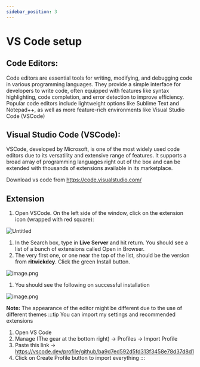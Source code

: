```yaml
---
sidebar_position: 3
---
```


# VS Code setup

## Code Editors:

Code editors are essential tools for writing, modifying, and debugging code in various programming languages. They provide a simple interface for developers to write code, often equipped with features like syntax highlighting, code completion, and error detection to improve efficiency. Popular code editors include lightweight options like Sublime Text and Notepad++, as well as more feature-rich environments like Visual Studio Code (VSCode) 

## Visual Studio Code (VSCode):

VSCode, developed by Microsoft, is one of the most widely used code editors due to its versatility and extensive range of features. It supports a broad array of programming languages right out of the box and can be extended with thousands of extensions available in its marketplace.

Download vs code from https://code.visualstudio.com/

## Extension

1. Open VSCode. On the left side of the window, click on the extension icon (wrapped with red square):

![Untitled](/img/vscode-sidebar.png)

1. In the Search box, type in **Live Server** and hit return. You should see a list of a bunch of extensions called Open in Browser.
2. The very first one, or one near the top of the list, should be the version from **ritwickdey**. Click the green Install button. 

![image.png](/img/liveserver.png)

1. You should see the following on successful installation

![image.png](/img/liveserver_installed.png)

**Note:** The appearance of the editor might be different due to the use of different themes
:::tip
You can import my settings and recommended extensions
1. Open VS Code
2. Manage (The gear at the bottom right) → Profiles → Import Profile
3. Paste this link → https://vscode.dev/profile/github/ba9d7ed592d5fd313f3458e78d37d8d1
4. Click on Create Profile button to import everything
:::